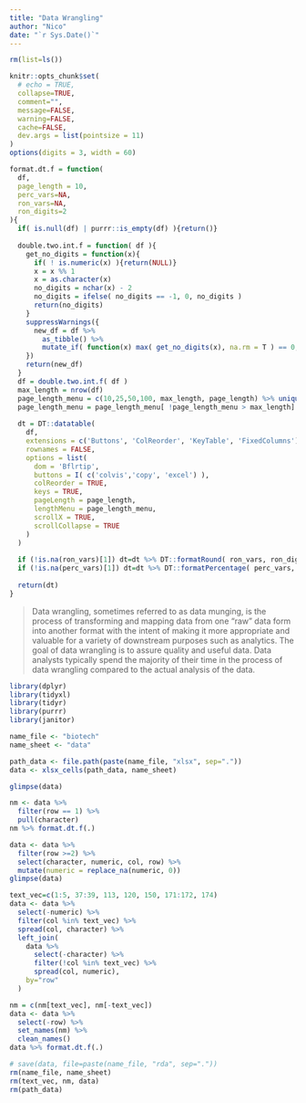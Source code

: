 ```yaml
---
title: "Data Wrangling"
author: "Nico"
date: "`r Sys.Date()`"
---
```


```r
rm(list=ls())

knitr::opts_chunk$set(
  # echo = TRUE, 
  collapse=TRUE,
  comment="",
  message=FALSE,
  warning=FALSE,
  cache=FALSE,
  dev.args = list(pointsize = 11)
)
options(digits = 3, width = 60)

format.dt.f = function(
  df, 
  page_length = 10,
  perc_vars=NA,
  ron_vars=NA,
  ron_digits=2
){
  if( is.null(df) | purrr::is_empty(df) ){return()}
  
  double.two.int.f = function( df ){
    get_no_digits = function(x){
      if( ! is.numeric(x) ){return(NULL)}
      x = x %% 1
      x = as.character(x)
      no_digits = nchar(x) - 2
      no_digits = ifelse( no_digits == -1, 0, no_digits )
      return(no_digits)
    } 
    suppressWarnings({
      new_df = df %>%
        as_tibble() %>%
        mutate_if( function(x) max( get_no_digits(x), na.rm = T ) == 0, as.integer )
    })
    return(new_df)
  }
  df = double.two.int.f( df )
  max_length = nrow(df)
  page_length_menu = c(10,25,50,100, max_length, page_length) %>% unique()
  page_length_menu = page_length_menu[ !page_length_menu > max_length]
  
  dt = DT::datatable(
    df, 
    extensions = c('Buttons', 'ColReorder', 'KeyTable', 'FixedColumns'), 
    rownames = FALSE, 
    options = list(
      dom = 'Bflrtip', 
      buttons = I( c('colvis','copy', 'excel') ), 
      colReorder = TRUE, 
      keys = TRUE, 
      pageLength = page_length, 
      lengthMenu = page_length_menu,
      scrollX = TRUE,
      scrollCollapse = TRUE
    )
  )
  
  if (!is.na(ron_vars)[1]) dt=dt %>% DT::formatRound( ron_vars, ron_digits )
  if (!is.na(perc_vars)[1]) dt=dt %>% DT::formatPercentage( perc_vars, 2 )
  
  return(dt)
}
```

>Data wrangling, sometimes referred to as data munging, is the process of transforming and mapping data from one "raw" data form into another format with the intent of making it more appropriate and valuable for a variety of downstream purposes such as analytics. The goal of data wrangling is to assure quality and useful data. Data analysts typically spend the majority of their time in the process of data wrangling compared to the actual analysis of the data.


```r
library(dplyr)
library(tidyxl)
library(tidyr)
library(purrr)
library(janitor)

name_file <- "biotech"
name_sheet <- "data"

path_data <- file.path(paste(name_file, "xlsx", sep="."))
data <- xlsx_cells(path_data, name_sheet)

glimpse(data)
```

```r
nm <- data %>% 
  filter(row == 1) %>% 
  pull(character)
nm %>% format.dt.f(.)
```

```R
data <- data %>%
  filter(row >=2) %>%
  select(character, numeric, col, row) %>% 
  mutate(numeric = replace_na(numeric, 0))
glimpse(data)
```

```r
text_vec=c(1:5, 37:39, 113, 120, 150, 171:172, 174)
data <- data %>% 
  select(-numeric) %>%
  filter(col %in% text_vec) %>%
  spread(col, character) %>%
  left_join(
    data %>% 
      select(-character) %>%
      filter(!col %in% text_vec) %>%
      spread(col, numeric),
    by="row"
  )

nm = c(nm[text_vec], nm[-text_vec])
data <- data %>% 
  select(-row) %>%
  set_names(nm) %>% 
  clean_names() 
data %>% format.dt.f(.)
```

```r
# save(data, file=paste(name_file, "rda", sep="."))
rm(name_file, name_sheet)
rm(text_vec, nm, data)
rm(path_data)
```

